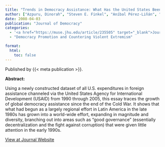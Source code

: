 ```yaml
---
title: "Trends in Democracy Assistance: What Has the United States Been Doing?"
author: ["Azpuru, Dinorah", "Steven E. Finkel", "Aníbal Pérez-Liñán", "Mitchell A. Seligson"]
date: 2008-04-03
publication: "Journal of Democracy"
categories:
  - '<a href="https://muse.jhu.edu/article/235505" target="_blank">Journal</a>'
  - "Democracy Promotion and Countering Violent Extremism"

format:
  html:
    toc: false
---
```


Published by {{< meta publication >}}.

**Abstract:**

::: justify-text
Using a newly constructed dataset of all U.S. expenditures in foreign assistance channeled via the United States Agency for International Development (USAID) from 1990 through 2005, this essay traces the growth of global democracy assistance since the end of the Cold War. It shows that what had begun as a largely regional effort in Latin America in the late 1980s has grown into a world-wide effort, expanding in magnitude and diversity, branching out into areas such as “good governance” (essentially decentralization and the fight against corruption) that were given little attention in the early 1990s.
:::

[View at Journal Website](https://muse.jhu.edu/article/235505){.btn .btn-outline-success target="_blank"}
